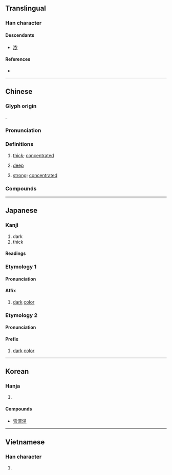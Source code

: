 {{also|浓}}
{{character info/new}}
==Translingual==

===Han character===
{{Han char|rn=85|rad=水|as=13|sn=16|four=35132|canj=ETWV|ids=⿰氵農}}

====Descendants====
* [[浓]]

====References====
* {{Han ref|kx=0654.210|dkj=18442|dj=1064.180|hdz=31756.030|uh=6FC3|ud=28611|bh=BF40|bd=48960}}

----

==Chinese==
{{zh-forms|s=浓}}

===Glyph origin===
{{Han etym}}
{{Han compound|水|alt1=氵|t1=water|農|ls=psc|c1=s|c2=p}}.

===Pronunciation===
{{zh-pron
|m=nóng
|c=nung4
|h=pfs=nùng/ngiùng
|md=nùng
|mn=lông
|mn-t=long5
|w=3nyion
|mc=y
|oc=y
|cat=a
}}

===Definitions===
{{zh-hanzi}}

# [[thick]]; [[concentrated]]
# {{lb|zh|of colors}} [[deep]]
#: {{zh-syn|深}}
#: {{zh-ant|淺|淡}}
# {{lb|zh|of beverage}} [[strong]]; [[concentrated]]

===Compounds===
{{zh-der|信濃川|濃眉大眼|濃妝淡抹|濃睡|濃妝|濃淡|濃眉|濃厚|濃濃|濃縮|濃茶|甘旨肥濃|濃湯|濃抹淡妝|濃重|濃霧|濃縮版|濃桃豔李|濃妝豔服|濃妝豔飾|濃雲密布|濃抹|濃度|濃墨|濃黑|濃豔|濃蔭蔽空|濃蔭|濃煙|濃烈|濃妝豔裹|濃妝豔抹|濃郁|戰雲濃密|濃密|淡妝濃抹|濃縮鈾|濃快|美濃|血濃於水}}

{{zh-cat|Elementary}}

----

==Japanese==

===Kanji===
{{ja-kanji|grade=c|rs=水13}}

# dark
# thick

====Readings====
{{ja-readings
|goon=にゅう<にゆう
|kanon=じょう<ぢよう
|kanyoon=のう
|kun=こ-い
|nanori=の
}}

===Etymology 1===
{{ja-kanjitab|のう|yomi=kanyoon}}

====Pronunciation====
{{ja-pron|のう|y=kanyoon}}

====Affix====
{{ja-pos|affix|のう}}

# [[dark]] [[color]]

===Etymology 2===
{{ja-kanjitab|こ|yomi=k}}

====Pronunciation====
{{ja-pron|こ|y=k}}

====Prefix====
{{ja-pos|prefix|こ}}

# [[dark]] [[color]]

----

==Korean==

===Hanja===
{{ko-hanja/new|짙다|짙을|농}}

# {{rfdef|ko|sort=水13}}

====Compounds====
* [[雪濃湯]]

----

==Vietnamese==

===Han character===
{{vi-hantu|[[nùng]], [[nống]], [[nồng]], [[nông]]|rs=水13}}

# {{rfdef|vi|sort=水13}}